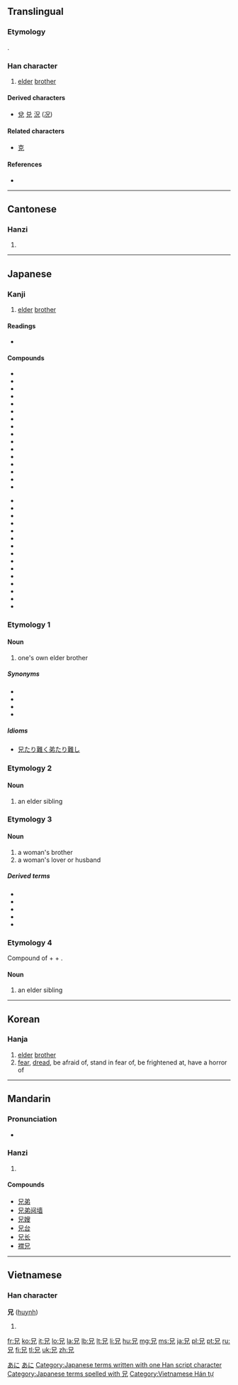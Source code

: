 ==Translingual==
{{stroke order|strokes=5}}

===Etymology===
{{Han compound|口|儿|ls=ic}}.

===Han character===
{{Han char|rn=10|rad=儿|as=03|sn=5|four=6021<sub>0</sub>|canj=口竹山 (RHU)|ids=⿱[[口]][[儿]]}}

# [[elder]] [[brother]]

====Derived characters====
* [[兌]] [[兑]] [[況]] ([[况]])

====Related characters====
* [[克]] <!-- similar origin, relationship unclear -->

====References====
* {{Han ref|kx=0123.090|dkj=01343|dj=0259.030|hdz=10266.040|uh=5144|ud=20804|bh=A553|bd=42323}}

----

==Cantonese==

===Hanzi===
{{yue-hanzi|jyut=[[hing1]]|y=hing1}}

# {{defn|lang=yue|sort=儿03}}

----

==Japanese==

===Kanji===
{{ja-kanji|grade=2|rs=儿03}}

# [[elder]] [[brother]]

====Readings====
* {{ja-readings
|goon=[[きょう]] (kyō) < [[きやう]] (kyau)
|kanon=[[けい]] (kei)
|kun=[[あに]] (ani), [[え]] (e), [[せ]] (se), [[おのかみ]] (onokami)}}

====Compounds====
{{der-top|Compounds}}
* {{l|ja|兄弟|tr=きょうだい, kyōdai}}
* {{l|ja|阿兄}}
* {{l|ja|従兄}}
* {{l|ja|家兄}}
* {{l|ja|雅兄}}
* {{l|ja|学兄}}
* {{l|ja|貴兄}}
* {{l|ja|義兄|tr=ぎけい, gikei}}
* {{l|ja|愚兄}}
* {{l|ja|賢兄}}
* {{l|ja|舎兄}}
* {{l|ja|諸兄}}
* {{l|ja|慈兄}}
* {{l|ja|次兄}}
* {{l|ja|実兄|tr=じっけい, jikkei}}
* {{l|ja|仁兄}}
{{der-mid}}
* {{l|ja|尊兄}}
* {{l|ja|大兄}}
* {{l|ja|仲兄}}
* {{l|ja|長兄}}
* {{l|ja|伯兄}}
* {{l|ja|父兄}}
* {{l|ja|亡兄}}
* {{l|ja|令兄}}
* {{l|ja|兄嫁}}
* {{l|ja|兄貴|tr=あにき, aniki}}
* {{l|ja|兄後}}
* {{l|ja|兄姉}}
* {{l|ja|兄事}}
* {{l|ja|兄上}}
* {{l|ja|兄妹}}
{{bottom}}

===Etymology 1===
{{rfe|lang=ja}}

====Noun====
{{ja-noun|k|hira=あに|rom=ani}}

# one's own elder brother

=====Synonyms=====
* {{l|ja|兄さん}}
* {{l|ja|お兄さん|tr=おにいさん, oniisan}}
* {{l|ja|兄ちゃん}}
* {{l|ja|お兄ちゃん}}

=====Idioms=====
* [[兄たり難く弟たり難し]]

===Etymology 2===
{{rfe|lang=ja}}

====Noun====
{{ja-noun|k|hira=え|rom=e}}

# an elder sibling

===Etymology 3===
{{rfe|lang=ja}}

====Noun====
{{ja-noun|k|hira=せ|rom=se}}

# a woman's brother
# a woman's lover or husband

=====Derived terms=====
* {{l|ja|いろせ|tr=irose}}
* {{l|ja|汝兄|tr=nase}}
* {{l|ja|兄子|tr=seko}}
* {{l|ja|兄な|tr=sena}}
* {{l|ja|兄ろ|tr=sero}}

===Etymology 4===
Compound of {{term|子|ko|child}} + {{term|の|no|genitive case marker}} + {{term|上|kami|upper}}.

====Noun====
{{ja-noun|k|hira=このかみ|rom=konokami}}

# an elder sibling

[[Category:1000 Japanese basic words|あに]]
[[Category:ja:Family|あに]]
[[Category:Japanese terms written with one Han script character]]
[[Category:Japanese terms spelled with 兄]]
----

==Korean==

===Hanja===
{{ko-hanja|hangeul=[[형]], [[황]]|rv=hyeong, hwang|mr=hyŏng, hwang|y=hyeng, hwang|eumhun=[[형]], [[두려워하다]]|ehrv=hyeong, duryeowohada|ehmr=hyŏng, turyŏwŏhada|ehy=hyeng, twuryewehata}}

# [[elder]] [[brother]]
# [[fear]], [[dread]], be afraid of, stand in fear of, be frightened at, have a horror of

----

==Mandarin==

===Pronunciation===
* {{audio|Zh-xiong.ogg|Audio}}

===Hanzi===
{{cmn-hanzi|pin=[[xiōng]] ([[xiong1]])|wg=hsiung<sup>1</sup>}}

# {{defn|lang=cmn|sort=儿03}}

====Compounds====
* [[兄弟]]
* [[兄弟阋墙]]
* [[兄嫂]]
* [[兄台]]
* [[兄长]]
* [[襟兄]]

----

==Vietnamese==

===Han character===
'''兄''' ([[huynh]])

# {{defn|lang=vi}}

[[Category:Vietnamese Hán tự]]

[[fr:兄]]
[[ko:兄]]
[[it:兄]]
[[lo:兄]]
[[la:兄]]
[[lb:兄]]
[[lt:兄]]
[[li:兄]]
[[hu:兄]]
[[mg:兄]]
[[ms:兄]]
[[ja:兄]]
[[pl:兄]]
[[pt:兄]]
[[ru:兄]]
[[fi:兄]]
[[tl:兄]]
[[uk:兄]]
[[zh:兄]]